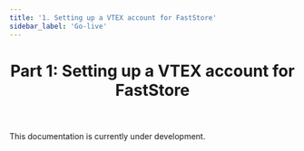 ```yaml
---
title: '1. Setting up a VTEX account for FastStore'
sidebar_label: 'Go-live'
---
```



<header>

# Part 1: Setting up a VTEX account for FastStore

</header>

<Callout type="warning" emoji="⚠️">
This documentation is currently under development.
</Callout>